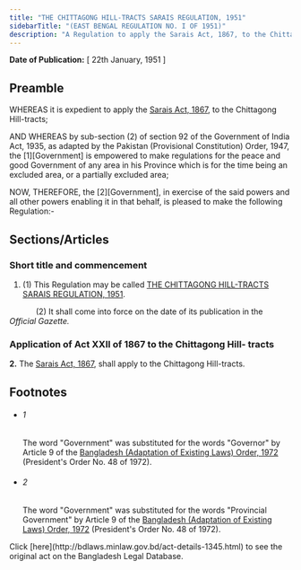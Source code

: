 ```yaml
---
title: "THE CHITTAGONG HILL-TRACTS SARAIS REGULATION, 1951"
sidebarTitle: "(EAST BENGAL REGULATION NO. I OF 1951)"
description: "A Regulation to apply the Sarais Act, 1867, to the Chittagong Hill-tracts;"
---
```


**Date of Publication:** [ 22th January, 1951 ]

## Preamble

WHEREAS it is expedient to apply the [Sarais Act, 1867](/laws/act-18 "Sarais Act, 1867"), to the Chittagong Hill-tracts;

AND WHEREAS by sub-section (2) of section 92 of the Government of India Act, 1935, as adapted by the Pakistan (Provisional Constitution) Order, 1947, the [1][Government] is empowered to make regulations for the peace and good Government of any area in his Province which is for the time being an excluded area, or a partially excluded area;

NOW, THEREFORE, the [2][Government], in exercise of the said powers and all other powers enabling it in that behalf, is pleased to make the following Regulation:-

## Sections/Articles

### Short title and commencement

1. (1) This Regulation may be called [THE CHITTAGONG HILL-TRACTS SARAIS REGULATION, 1951](/laws/act-1345 "THE CHITTAGONG HILL-TRACTS SARAIS REGULATION, 1951").

            (2) It shall come into force on the date of its publication in the _Official Gazette._

### Application of Act XXII of 1867 to the Chittagong Hill- tracts

**2.** The [Sarais Act, 1867](/laws/act-18 "Sarais Act, 1867"), shall apply to the Chittagong Hill-tracts.

## Footnotes

- ###### 1

  The word "Government" was substituted for the words "Governor" by Article 9 of the [Bangladesh (Adaptation of Existing Laws) Order, 1972](/laws/act-388 "Bangladesh (Adaptation of Existing Laws) Order, 1972 ") (President's Order No. 48 of 1972).

- ###### 2

  The word "Government" was substituted for the words "Provincial Government" by Article 9 of the [Bangladesh (Adaptation of Existing Laws) Order, 1972](/laws/act-388 "Bangladesh (Adaptation of Existing Laws) Order, 1972 ") (President's Order No. 48 of 1972).

<Note>
  Click [here](http://bdlaws.minlaw.gov.bd/act-details-1345.html) to see the original act on the Bangladesh Legal Database.
</Note>
